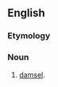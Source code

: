 ==English==

===Etymology===
{{rfe|lang=en}}

===Noun===
{{en-noun}}

# {{label|en|archaic}} [[damsel]].
